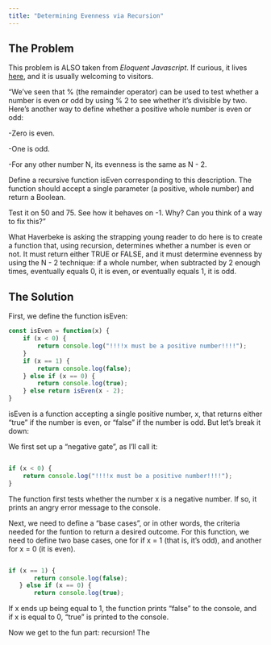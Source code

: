 ```yaml
---
title: "Determining Evenness via Recursion"
---
```


## The Problem

This problem is ALSO taken from *Eloquent Javascript*. If curious, it lives [here](https://eloquentjavascript.net/03_functions.html#i_jxl1p970Fy){target="_blank"}, and it is usually welcoming to visitors.

"We’ve seen that % (the remainder operator) can be used to test whether a number is even or odd by using % 2 to see whether it’s divisible by two. Here’s another way to define whether a positive whole number is even or odd:

-Zero is even.

-One is odd.

-For any other number N, its evenness is the same as N - 2.

Define a recursive function isEven corresponding to this description. The function should accept a single parameter (a positive, whole number) and return a Boolean.

Test it on 50 and 75. See how it behaves on -1. Why? Can you think of a way to fix this?"

What Haverbeke is asking the strapping young reader to do here is to create a function that, using recursion, determines whether a number is even or not. It must return either TRUE or FALSE, and it must determine evenness by using the N - 2 technique: if a whole number, when subtracted by 2 enough times, eventually equals 0, it is even, or eventually equals 1, it is odd. 

## The Solution

First, we define the function isEven:

```.js
const isEven = function(x) {
    if (x < 0) {
        return console.log("!!!!x must be a positive number!!!!");
    }
    if (x == 1) {
        return console.log(false);
    } else if (x == 0) {
        return console.log(true);
    } else return isEven(x - 2);
}
```


isEven is a function accepting a single positive number, x, that returns either "true" if the number is even, or "false" if the number is odd. But let's break it down:

We first set up a "negative gate", as I'll call it:


```.js

if (x < 0) {
    return console.log("!!!!x must be a positive number!!!!");
}

```


 The function first tests whether the number x is a negative number. If so, it prints an angry error message to the console.

 Next, we need to define a "base cases", or in other words, the criteria needed for the funtion to return a desired outcome. For this function, we need to define two base cases, one for if x = 1 (that is, it's odd), and another for x = 0 (it is even).


 ```.js

if (x == 1) {
        return console.log(false);
    } else if (x == 0) {
        return console.log(true);

 ```

If x ends up being equal to 1, the function prints "false" to the console, and if x is equal to 0, "true" is printed to the console.

Now we get to the fun part: recursion! The 



